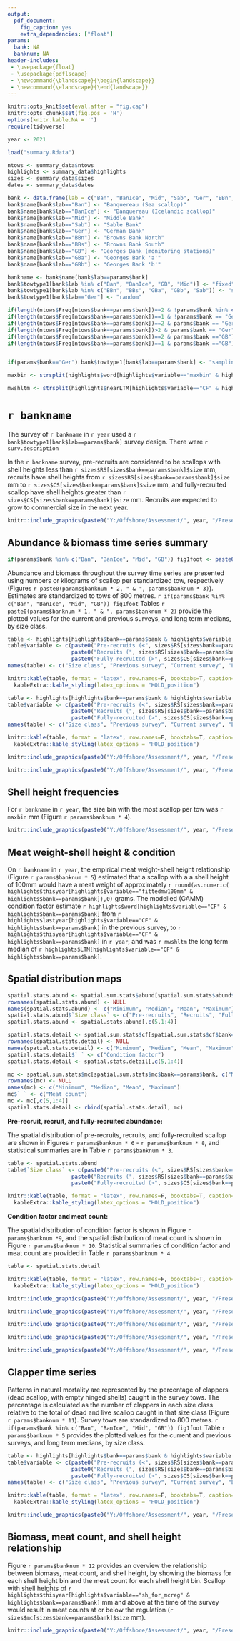 ```yaml
---
output: 
  pdf_document:
    fig_caption: yes
    extra_dependencies: ["float"]
params:
  bank: NA
  banknum: NA
header-includes:
 - \usepackage{float}
 - \usepackage{pdflscape}
 - \newcommand{\blandscape}{\begin{landscape}}
 - \newcommand{\elandscape}{\end{landscape}}
---
```



```r
knitr::opts_knit$set(eval.after = "fig.cap")
knitr::opts_chunk$set(fig.pos = 'H')
options(knitr.kable.NA = '')
require(tidyverse)

year <- 2021

load("summary.Rdata")

ntows <- summary_data$ntows
highlights <- summary_data$highlights
sizes <- summary_data$sizes
dates <- summary_data$dates

bank <- data.frame(lab = c("Ban", "BanIce", "Mid", "Sab", "Ger", "BBn", "BBs", "GB", "GBa", "GBb"), name=NA)
bank$name[bank$lab=="Ban"] <- "Banquereau (Sea scallop)"
bank$name[bank$lab=="BanIce"] <- "Banquereau (Icelandic scallop)"
bank$name[bank$lab=="Mid"] <- "Middle Bank"
bank$name[bank$lab=="Sab"] <- "Sable Bank"
bank$name[bank$lab=="Ger"] <- "German Bank"
bank$name[bank$lab=="BBn"] <- "Browns Bank North"
bank$name[bank$lab=="BBs"] <- "Browns Bank South"
bank$name[bank$lab=="GB"] <- "Georges Bank (monitoring stations)"
bank$name[bank$lab=="GBa"] <- "Georges Bank 'a'"
bank$name[bank$lab=="GBb"] <- "Georges Bank 'b'"

bankname <- bank$name[bank$lab==params$bank]
bank$towtype1[bank$lab %in% c("Ban", "BanIce", "GB", "Mid")] <- "fixed"
bank$towtype1[bank$lab %in% c("BBn", "BBs", "GBa", "GBb", "Sab")] <- "stratified random"
bank$towtype1[bank$lab=="Ger"] <- "random"

if(length(ntows$Freq[ntows$bank==params$bank])==2 & !params$bank %in% c("Ger", "GB")) surv.description <- paste0(ntows$Freq[ntows$bank==params$bank & ntows$Var1==1], " ", bank$towtype1[bank$lab==params$bank],  " stations, and ", ntows$Freq[ntows$bank==params$bank & !ntows$Var1==1], " ", "exploratory stations.")
if(length(ntows$Freq[ntows$bank==params$bank])==1 & !params$bank == "Ger") surv.description <- paste0(ntows$Freq[ntows$bank==params$bank & ntows$Var1==1], " ", bank$towtype1[bank$lab==params$bank],  " stations.")
if(length(ntows$Freq[ntows$bank==params$bank])==2 & params$bank == "Ger") surv.description <- paste0(ntows$Freq[ntows$bank==params$bank & ntows$Var1==1], " ", bank$towtype1[bank$lab==params$bank],  " stations within the survey domain, and ", ntows$Freq[ntows$bank==params$bank & ntows$Var1==3], " ", "stations repeated from the previous survey.")
if(length(ntows$Freq[ntows$bank==params$bank])>2 & params$bank == "Ger") surv.description <- paste0(ntows$Freq[ntows$bank==params$bank & ntows$Var1==1], " ", bank$towtype1[bank$lab==params$bank],  " stations within the survey domain, and ", ntows$Freq[ntows$bank==params$bank & ntows$Var1==3], " ", "stations repeated from the previous survey, and ", ntows$Freq[ntows$bank==params$bank & !ntows$Var1 %in% c(1, 3)], " exploratory stations.")
if(length(ntows$Freq[ntows$bank==params$bank])==2 & params$bank =="GB") surv.description <- paste0(ntows$Freq[ntows$bank==params$bank & ntows$Var1==3], " ", bank$towtype1[bank$lab==params$bank],  " stations, and ", ntows$Freq[ntows$bank==params$bank & !ntows$Var1==3], " ", "exploratory stations.")
if(length(ntows$Freq[ntows$bank==params$bank])==1 & params$bank =="GB") surv.description <- paste0(ntows$Freq[ntows$bank==params$bank & ntows$Var1==3], " ", bank$towtype1[bank$lab==params$bank],  " stations.")


if(params$bank=="Ger") bank$towtype1[bank$lab==params$bank] <- "sampling with partial replacement"

maxbin <- strsplit(highlights$word[highlights$variable=="maxbin" & highlights$bank==params$bank], "(", fixed=T)[[1]][1]

mwshltm <- strsplit(highlights$nearLTM[highlights$variable=="CF" & highlights$bank==params$bank], " (", fixed=T)[[1]][1]

```

\newpage


# `r bankname`

The survey of `r bankname` in `r year` used a `r bank$towtype1[bank$lab==params$bank]` survey design. There were `r surv.description`

In the `r bankname` survey, pre-recruits are considered to be scallops with shell heights less than `r sizes$RS[sizes$bank==params$bank]$size` mm, recruits have shell heights from `r sizes$RS[sizes$bank==params$bank]$size` mm to `r sizes$CS[sizes$bank==params$bank]$size` mm, and fully-recruited scallop have shell heights greater than `r sizes$CS[sizes$bank==params$bank]$size` mm. Recruits are expected to grow to commercial size in the next year. 

```r
knitr::include_graphics(paste0("Y:/Offshore/Assessment/", year, "/Presentations/Survey_summary/test_figures/", params$bank, "/survey_strata.png"))
```

\newpage

## Abundance & biomass time series summary

```r
if(params$bank %in% c("Ban", "BanIce", "Mid", "GB")) fig1foot <- paste0("Note that error bars are not calculated for fixed station survey designs as they do not properly account for uncertainty. ")

```

Abundance and biomass throughout the survey time series are presented using numbers or kilograms of scallop per standardized tow, respectively (Figures `r paste0(params$banknum * 2, " & ", params$banknum * 3)`). Estimates are standardized to tows of 800 metres. `r if(params$bank %in% c("Ban", "BanIce", "Mid", "GB")) fig1foot` Tables `r paste0(params$banknum * 1, " & ", params$banknum * 2)` provide the plotted values for the current and previous surveys, and long term medians, by size class.

```r
table <- highlights[highlights$bank==params$bank & highlights$variable %in% c("NPR", "NR", "N"), c("variable", "lastyear", "thisyear", "LTM")]
table$variable <- c(paste0("Pre-recruits (<", sizes$RS[sizes$bank==params$bank]$size, "mm)"),
                    paste0("Recruits (", sizes$RS[sizes$bank==params$bank]$size, "-", sizes$CS[sizes$bank==params$bank]$size, "mm)"),
                    paste0("Fully-recruited (>", sizes$CS[sizes$bank==params$bank]$size, "mm)"))
names(table) <- c("Size class", "Previous survey", "Current survey", "Long term median")

knitr::kable(table, format = "latex", row.names=F, booktabs=T, caption="Number of scallop per standardized tow by size class, for the current survey, previous survey, and long term median.") %>%
  kableExtra::kable_styling(latex_options = "HOLD_position")

```

```r
table <- highlights[highlights$bank==params$bank & highlights$variable %in% c("IPR", "IR", "I"), c("variable", "lastyear", "thisyear", "LTM")]
table$variable <- c(paste0("Pre-recruits (<", sizes$RS[sizes$bank==params$bank]$size, "mm)"),
                    paste0("Recruits (", sizes$RS[sizes$bank==params$bank]$size, "-", sizes$CS[sizes$bank==params$bank]$size, "mm)"),
                    paste0("Fully-recruited (>", sizes$CS[sizes$bank==params$bank]$size, "mm)"))
names(table) <- c("Size class", "Previous survey", "Current survey", "Long term median")

knitr::kable(table, format = "latex", row.names=F, booktabs=T, caption="Kilograms (kg) of scallop per standardized tow by size class, for the current survey, previous survey, and long term median.") %>%
  kableExtra::kable_styling(latex_options = "HOLD_position")

```

\newpage

```r
knitr::include_graphics(paste0("Y:/Offshore/Assessment/", year, "/Presentations/Survey_summary/test_figures/", params$bank, "/abundance_ts.png"))
```

```r
knitr::include_graphics(paste0("Y:/Offshore/Assessment/", year, "/Presentations/Survey_summary/test_figures/", params$bank, "/biomass_ts.png"))
```


\newpage


## Shell height frequencies

For `r bankname` in `r year`, the size bin with the most scallop per tow was `r maxbin` mm (Figure `r params$banknum * 4`).


```r
knitr::include_graphics(paste0("Y:/Offshore/Assessment/", year, "/Presentations/Survey_summary/test_figures/", params$bank, "/SHF.png"))
```


\newpage


## Meat weight-shell height & condition

On `r bankname` in `r year`, the empirical meat weight-shell height relationship (Figure `r params$banknum * 5`) estimated that a scallop with a a shell height of 100mm would have a meat weight of approximately `r round(as.numeric( highlights$thisyear[highlights$variable=="fittedmw100mm" & highlights$bank==params$bank]),0)` grams. The modelled (GAMM) condition factor estimate `r highlights$word[highlights$variable=="CF" & highlights$bank==params$bank]` from `r highlights$lastyear[highlights$variable=="CF" & highlights$bank==params$bank]` in the previous survey, to `r highlights$thisyear[highlights$variable=="CF" & highlights$bank==params$bank]` in `r year`, and was `r mwshltm` the long term median of `r highlights$LTM[highlights$variable=="CF" & highlights$bank==params$bank]`.


\begin{landscape}

```r
knitr::include_graphics(paste0("Y:/Offshore/Assessment/", year, "/Presentations/Survey_summary/test_figures/", params$bank, "/MWSH_and_CF_ts.png"))
```

\end{landscape}


\newpage


## Spatial distribution maps

```r
spatial.stats.abund <- spatial.sum.stats$abund[spatial.sum.stats$abund$bank==params$bank, c("Min.", "Median", "Mean", "Max.")]
rownames(spatial.stats.abund) <- NULL 
names(spatial.stats.abund) <- c("Minimum", "Median", "Mean", "Maximum")
spatial.stats.abund$`Size class` <- c("Pre-recruits", "Recruits", "Fully-recruited")
spatial.stats.abund <- spatial.stats.abund[,c(5,1:4)]

spatial.stats.detail <- spatial.sum.stats$cf[spatial.sum.stats$cf$bank==params$bank, c("Min.", "Median", "Mean", "Max.")]
rownames(spatial.stats.detail) <- NULL 
names(spatial.stats.detail) <- c("Minimum", "Median", "Mean", "Maximum")
spatial.stats.detail$` ` <- c("Condition factor")
spatial.stats.detail <- spatial.stats.detail[,c(5,1:4)]

mc <- spatial.sum.stats$mc[spatial.sum.stats$mc$bank==params$bank, c("Min.", "Median", "Mean", "Max.")]
rownames(mc) <- NULL
names(mc) <- c("Minimum", "Median", "Mean", "Maximum")
mc$` ` <- c("Meat count")
mc <- mc[,c(5,1:4)]
spatial.stats.detail <- rbind(spatial.stats.detail, mc)


```

**Pre-recruit, recruit, and fully-recruited abundance:**

The spatial distribution of pre-recruits, recruits, and fully-recruited scallop are shown in Figures `r params$banknum * 6` - `r params$banknum * 8`, and statistical summaries are in Table `r params$banknum * 3`.

```r
table <- spatial.stats.abund
table$`Size class` <- c(paste0("Pre-recruits (<", sizes$RS[sizes$bank==params$bank]$size, "mm)"),
                    paste0("Recruits (", sizes$RS[sizes$bank==params$bank]$size, "-", sizes$CS[sizes$bank==params$bank]$size, "mm)"),
                    paste0("Fully-recruited (>", sizes$CS[sizes$bank==params$bank]$size, "mm)"))

knitr::kable(table, format = "latex", row.names=F, booktabs=T, caption="Summary statistics for tow abundance by size class, for the current survey.") %>%
  kableExtra::kable_styling(latex_options = "HOLD_position")

```


**Condition factor and meat count:**  

The spatial distribution of condition factor is shown in Figure `r params$banknum *9`, and the spatial distribution of meat count is shown in Figure `r params$banknum * 10`. Statistical summaries of condition factor and meat count are provided in Table `r params$banknum * 4`.


```r
table <- spatial.stats.detail

knitr::kable(table, format = "latex", row.names=F, booktabs=T, caption="Summary statistics for condition factor and meat count for the current survey.") %>%
  kableExtra::kable_styling(latex_options = "HOLD_position")

```


```r
knitr::include_graphics(paste0("Y:/Offshore/Assessment/", year, "/Presentations/Survey_summary/test_figures/", params$bank, "/PR-spatial.png"))
```

```r
knitr::include_graphics(paste0("Y:/Offshore/Assessment/", year, "/Presentations/Survey_summary/test_figures/", params$bank, "/Rec-spatial.png"))
```

```r
knitr::include_graphics(paste0("Y:/Offshore/Assessment/", year, "/Presentations/Survey_summary/test_figures/", params$bank, "/FR-spatial.png"))
```

```r
knitr::include_graphics(paste0("Y:/Offshore/Assessment/", year, "/Presentations/Survey_summary/test_figures/", params$bank, "/CF-spatial.png"))
```

```r
knitr::include_graphics(paste0("Y:/Offshore/Assessment/", year, "/Presentations/Survey_summary/test_figures/", params$bank, "/MC-spatial.png"))
```

\newpage

## Clapper time series

Patterns in natural mortality are represented by the percentage of clappers (dead scallop, with empty hinged shells) caught in the survey tows. The percentage is calculated as the number of clappers in each size class relative to the total of dead and live scallop caught in that size class (Figure `r params$banknum * 11`). Survey tows are standardized to 800 metres. `r if(params$bank %in% c("Ban", "BanIce", "Mid", "GB")) fig1foot` Table `r params$banknum * 5` provides the plotted values for the current and previous surveys, and long term medians, by size class.


```r
table <- highlights[highlights$bank==params$bank & highlights$variable %in% c("PRpercentclap", "Rpercentclap", "Cpercentclap"), c("variable", "lastyear", "thisyear", "LTM")]
table$variable <- c(paste0("Pre-recruits (<", sizes$RS[sizes$bank==params$bank]$size, "mm)"),
                    paste0("Recruits (", sizes$RS[sizes$bank==params$bank]$size, "-", sizes$CS[sizes$bank==params$bank]$size, "mm)"),
                    paste0("Fully-recruited (>", sizes$CS[sizes$bank==params$bank]$size, "mm)"))
names(table) <- c("Size class", "Previous survey", "Current survey", "Long term median")

knitr::kable(table, format = "latex", row.names=F, booktabs=T, caption="Percentage of clappers per standardized tow by size class, for the current survey, previous survey, and long term median.") %>%
  kableExtra::kable_styling(latex_options = "HOLD_position")

```


```r
knitr::include_graphics(paste0("Y:/Offshore/Assessment/", year, "/Presentations/Survey_summary/test_figures/", params$bank, "/Clapper_per_ts.png"))
```

\newpage

## Biomass, meat count, and shell height relationship

Figure `r params$banknum * 12` provides an overview the relationship between biomass, meat count, and shell height, by showing the biomass for each shell height bin and the meat count for each shell height bin. Scallop with shell heights of `r highlights$thisyear[highlights$variable=="sh_for_mcreg" & highlights$bank==params$bank]` mm and above at the time of the survey would result in meat counts at or below the regulation (`r sizes$mc[sizes$bank==params$bank]$size` mm).

```r
knitr::include_graphics(paste0("Y:/Offshore/Assessment/", year, "/Presentations/Survey_summary/test_figures/", params$bank, "/breakdown-",year, ".png"))
```
